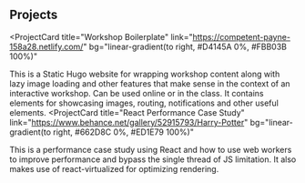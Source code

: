 ## Projects

<ProjectCard
  title="Workshop Boilerplate"
  link="https://competent-payne-158a28.netlify.com/"
  bg="linear-gradient(to right, #D4145A 0%, #FBB03B 100%)"
>
  This is a Static Hugo website for wrapping workshop content along with lazy image loading and other features that make sense in the context of an interactive workshop. Can be used online or in the class.
  It contains elements for showcasing images, routing, notifications and other useful elements.
</ProjectCard>
<ProjectCard
  title="React Performance Case Study"
  link="https://www.behance.net/gallery/52915793/Harry-Potter"
  bg="linear-gradient(to right, #662D8C 0%, #ED1E79 100%)"
>
  This is a performance case study using React and how to use 
  web workers to improve performance and bypass the single thread 
  of JS limitation. It also makes use of react-virtualized for optimizing 
  rendering.
</ProjectCard>
